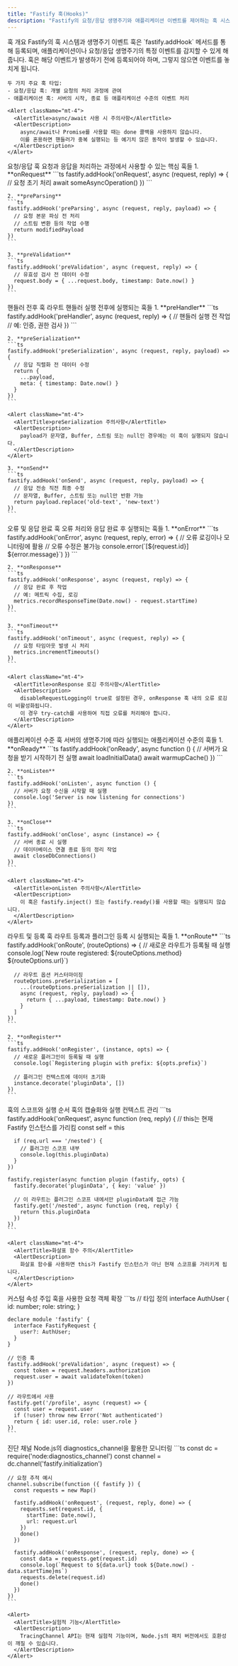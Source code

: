 ```yaml
---
title: "Fastify 훅(Hooks)"
description: "Fastify의 요청/응답 생명주기와 애플리케이션 이벤트를 제어하는 훅 시스템 가이드"
---
```



<Card className="mb-6">
  <CardHeader>
    <CardTitle>훅 개요</CardTitle>
    <CardDescription>
      Fastify의 훅 시스템과 생명주기 이벤트
    </CardDescription>
  </CardHeader>
  <CardContent>
    훅은 `fastify.addHook` 메서드를 통해 등록되며, 애플리케이션이나 요청/응답 생명주기의 특정 이벤트를 감지할 수 있게 해줍니다.
    훅은 해당 이벤트가 발생하기 전에 등록되어야 하며, 그렇지 않으면 이벤트를 놓치게 됩니다.

    두 가지 주요 훅 타입:
    - 요청/응답 훅: 개별 요청의 처리 과정에 관여
    - 애플리케이션 훅: 서버의 시작, 종료 등 애플리케이션 수준의 이벤트 처리

    <Alert className="mt-4">
      <AlertTitle>async/await 사용 시 주의사항</AlertTitle>
      <AlertDescription>
        async/await나 Promise를 사용할 때는 done 콜백을 사용하지 않습니다. 
        이를 혼용하면 핸들러가 중복 실행되는 등 예기치 않은 동작이 발생할 수 있습니다.
      </AlertDescription>
    </Alert>
  </CardContent>
</Card>

<Card className="mb-6">
  <CardHeader>
    <CardTitle>요청/응답 훅</CardTitle>
    <CardDescription>
      요청과 응답을 처리하는 과정에서 사용할 수 있는 핵심 훅들
    </CardDescription>
  </CardHeader>
  <CardContent>
    1. **onRequest**
    ```ts
    fastify.addHook('onRequest', async (request, reply) => {
      // 요청 초기 처리
      await someAsyncOperation()
    })
    ```

    2. **preParsing**
    ```ts
    fastify.addHook('preParsing', async (request, reply, payload) => {
      // 요청 본문 파싱 전 처리
      // 스트림 변환 등의 작업 수행
      return modifiedPayload
    })
    ```

    3. **preValidation**
    ```ts
    fastify.addHook('preValidation', async (request, reply) => {
      // 유효성 검사 전 데이터 수정
      request.body = { ...request.body, timestamp: Date.now() }
    })
    ```
  </CardContent>
</Card>

<Card className="mb-6">
  <CardHeader>
    <CardTitle>핸들러 전후 훅</CardTitle>
    <CardDescription>
      라우트 핸들러 실행 전후에 실행되는 훅들
    </CardDescription>
  </CardHeader>
  <CardContent>
    1. **preHandler**
    ```ts
    fastify.addHook('preHandler', async (request, reply) => {
      // 핸들러 실행 전 작업
      // 예: 인증, 권한 검사
    })
    ```

    2. **preSerialization**
    ```ts
    fastify.addHook('preSerialization', async (request, reply, payload) => {
      // 응답 직렬화 전 데이터 수정
      return {
        ...payload,
        meta: { timestamp: Date.now() }
      }
    })
    ```

    <Alert className="mt-4">
      <AlertTitle>preSerialization 주의사항</AlertTitle>
      <AlertDescription>
        payload가 문자열, Buffer, 스트림 또는 null인 경우에는 이 훅이 실행되지 않습니다.
      </AlertDescription>
    </Alert>

    3. **onSend**
    ```ts
    fastify.addHook('onSend', async (request, reply, payload) => {
      // 응답 전송 직전 최종 수정
      // 문자열, Buffer, 스트림 또는 null만 반환 가능
      return payload.replace('old-text', 'new-text')
    })
    ```
  </CardContent>
</Card>

<Card className="mb-6">
  <CardHeader>
    <CardTitle>오류 및 응답 완료 훅</CardTitle>
    <CardDescription>
      오류 처리와 응답 완료 후 실행되는 훅들
    </CardDescription>
  </CardHeader>
  <CardContent>
    1. **onError**
    ```ts
    fastify.addHook('onError', async (request, reply, error) => {
      // 오류 로깅이나 모니터링에 활용
      // 오류 수정은 불가능
      console.error(`[${request.id}] ${error.message}`)
    })
    ```

    2. **onResponse**
    ```ts
    fastify.addHook('onResponse', async (request, reply) => {
      // 응답 완료 후 작업
      // 예: 메트릭 수집, 로깅
      metrics.recordResponseTime(Date.now() - request.startTime)
    })
    ```

    3. **onTimeout**
    ```ts
    fastify.addHook('onTimeout', async (request, reply) => {
      // 요청 타임아웃 발생 시 처리
      metrics.incrementTimeouts()
    })
    ```

    <Alert className="mt-4">
      <AlertTitle>onResponse 로깅 주의사항</AlertTitle>
      <AlertDescription>
        disableRequestLogging이 true로 설정된 경우, onResponse 훅 내의 오류 로깅이 비활성화됩니다.
        이 경우 try-catch를 사용하여 직접 오류를 처리해야 합니다.
      </AlertDescription>
    </Alert>
  </CardContent>
</Card>

<Card className="mb-6">
  <CardHeader>
    <CardTitle>애플리케이션 수준 훅</CardTitle>
    <CardDescription>
      서버의 생명주기에 따라 실행되는 애플리케이션 수준의 훅들
    </CardDescription>
  </CardHeader>
  <CardContent>
    1. **onReady**
    ```ts
    fastify.addHook('onReady', async function () {
      // 서버가 요청을 받기 시작하기 전 실행
      await loadInitialData()
      await warmupCache()
    })
    ```

    2. **onListen**
    ```ts
    fastify.addHook('onListen', async function () {
      // 서버가 요청 수신을 시작할 때 실행
      console.log('Server is now listening for connections')
    })
    ```

    3. **onClose**
    ```ts
    fastify.addHook('onClose', async (instance) => {
      // 서버 종료 시 실행
      // 데이터베이스 연결 종료 등의 정리 작업
      await closeDbConnections()
    })
    ```

    <Alert className="mt-4">
      <AlertTitle>onListen 주의사항</AlertTitle>
      <AlertDescription>
        이 훅은 fastify.inject() 또는 fastify.ready()를 사용할 때는 실행되지 않습니다.
      </AlertDescription>
    </Alert>
  </CardContent>
</Card>

<Card className="mb-6">
  <CardHeader>
    <CardTitle>라우트 및 등록 훅</CardTitle>
    <CardDescription>
      라우트 등록과 플러그인 등록 시 실행되는 훅들
    </CardDescription>
  </CardHeader>
  <CardContent>
    1. **onRoute**
    ```ts
    fastify.addHook('onRoute', (routeOptions) => {
      // 새로운 라우트가 등록될 때 실행
      console.log(`New route registered: ${routeOptions.method} ${routeOptions.url}`)
      
      // 라우트 옵션 커스터마이징
      routeOptions.preSerialization = [
        ...(routeOptions.preSerialization || []),
        async (request, reply, payload) => {
          return { ...payload, timestamp: Date.now() }
        }
      ]
    })
    ```

    2. **onRegister**
    ```ts
    fastify.addHook('onRegister', (instance, opts) => {
      // 새로운 플러그인이 등록될 때 실행
      console.log(`Registering plugin with prefix: ${opts.prefix}`)
      
      // 플러그인 컨텍스트에 데이터 초기화
      instance.decorate('pluginData', [])
    })
    ```
  </CardContent>
</Card>

<Card className="mb-6">
  <CardHeader>
    <CardTitle>훅의 스코프와 실행 순서</CardTitle>
    <CardDescription>
      훅의 캡슐화와 실행 컨텍스트 관리
    </CardDescription>
  </CardHeader>
  <CardContent>
    ```ts
    fastify.addHook('onRequest', async function (req, reply) {
      // this는 현재 Fastify 인스턴스를 가리킴
      const self = this 
      
      if (req.url === '/nested') {
        // 플러그인 스코프 내부
        console.log(this.pluginData)
      }
    })

    fastify.register(async function plugin (fastify, opts) {
      fastify.decorate('pluginData', { key: 'value' })
      
      // 이 라우트는 플러그인 스코프 내에서만 pluginData에 접근 가능
      fastify.get('/nested', async function (req, reply) {
        return this.pluginData
      })
    })
    ```

    <Alert className="mt-4">
      <AlertTitle>화살표 함수 주의</AlertTitle>
      <AlertDescription>
        화살표 함수를 사용하면 this가 Fastify 인스턴스가 아닌 현재 스코프를 가리키게 됩니다.
      </AlertDescription>
    </Alert>
  </CardContent>
</Card>

<Card className="mb-6">
  <CardHeader>
    <CardTitle>커스텀 속성 주입</CardTitle>
    <CardDescription>
      훅을 사용한 요청 객체 확장
    </CardDescription>
  </CardHeader>
  <CardContent>
    ```ts
    // 타입 정의
    interface AuthUser {
      id: number;
      role: string;
    }

    declare module 'fastify' {
      interface FastifyRequest {
        user?: AuthUser;
      }
    }

    // 인증 훅
    fastify.addHook('preValidation', async (request) => {
      const token = request.headers.authorization
      request.user = await validateToken(token)
    })

    // 라우트에서 사용
    fastify.get('/profile', async (request) => {
      const user = request.user
      if (!user) throw new Error('Not authenticated')
      return { id: user.id, role: user.role }
    })
    ```
  </CardContent>
</Card>

<Card className="mb-6">
  <CardHeader>
    <CardTitle>진단 채널</CardTitle>
    <CardDescription>
      Node.js의 diagnostics_channel을 활용한 모니터링
    </CardDescription>
  </CardHeader>
  <CardContent>
    ```ts
    const dc = require('node:diagnostics_channel')
    const channel = dc.channel('fastify.initialization')

    // 요청 추적 예시
    channel.subscribe(function ({ fastify }) {
      const requests = new Map()

      fastify.addHook('onRequest', (request, reply, done) => {
        requests.set(request.id, { 
          startTime: Date.now(),
          url: request.url 
        })
        done()
      })

      fastify.addHook('onResponse', (request, reply, done) => {
        const data = requests.get(request.id)
        console.log(`Request to ${data.url} took ${Date.now() - data.startTime}ms`)
        requests.delete(request.id)
        done()
      })
    })
    ```

    <Alert>
      <AlertTitle>실험적 기능</AlertTitle>
      <AlertDescription>
        TracingChannel API는 현재 실험적 기능이며, Node.js의 패치 버전에서도 호환성이 깨질 수 있습니다.
      </AlertDescription>
    </Alert>
  </CardContent>
</Card>